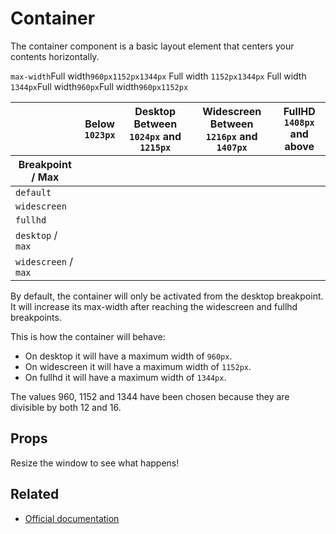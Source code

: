 

<Meta title="Layout/Container" />

# Container

The container component is a basic layout element that centers your contents horizontally.

<Table bordered>
  <thead>
    <tr>
      <th></th>
      <th>
        Below
        <br />
        <code>1023px</code>
      </th>
      <th>
        Desktop
        <br />
        Between <code>1024px</code> and <code>1215px</code>
      </th>
      <th>
        Widescreen
        <br />
        Between <code>1216px</code> and <code>1407px</code>
      </th>
      <th>
        FullHD
        <br />
        <code>1408px</code> and above
      </th>
    </tr>
  </thead>
  <tbody>
    <tr>
      <th>Breakpoint / Max</th>
      <Element renderAs="th" textAlign="center" colspan="4"><code>max-width</code></Element>
    </tr>
  </tbody>
  <tbody>
    <tr>
      <td><code>default</code></td>
      <Element renderAs="td" backgroundColor="white-ter" textAlign="center" textColor="grey-light">Full width</Element>
      <Element renderAs="td"textAlign="center" ><code>960px</code></Element>
      <Element renderAs="td"textAlign="center" ><code>1152px</code></Element>
      <Element renderAs="td"textAlign="center" ><code>1344px</code></Element>
    </tr>
    <tr>
      <td><code>widescreen</code></td>
      <Element colspan="2" renderAs="td" backgroundColor="white-ter" textAlign="center" textColor="grey-light">
        Full width
      </Element>
      <Element renderAs="td"textAlign="center" ><code>1152px</code></Element>
      <Element renderAs="td"textAlign="center" ><code>1344px</code></Element>
    </tr>
    <tr>
      <td><code>fullhd</code></td>
      <Element colspan="3" renderAs="td" backgroundColor="white-ter" textAlign="center" textColor="grey-light">
        Full width
      </Element>
      <Element renderAs="td"textAlign="center" ><code>1344px</code></Element>
    </tr>
    <tr></tr>
    <tr>
      <td><code>desktop</code> / <code>max</code></td>
      <Element renderAs="td" backgroundColor="white-ter" textAlign="center" textColor="grey-light">Full width</Element>
      <Element renderAs="td"textAlign="center" colspan="3"><code>960px</code></Element>
    </tr>
    <tr>
      <td><code>widescreen</code> / <code>max</code></td>
      <Element renderAs="td" backgroundColor="white-ter" textAlign="center" textColor="grey-light">Full width</Element>
      <Element renderAs="td"textAlign="center" ><code>960px</code></Element>
      <Element renderAs="td"textAlign="center"  colspan="2"><code>1152px</code></Element>
    </tr>
  </tbody>
</Table>

By default, the container will only be activated from the desktop breakpoint. It will increase its max-width after reaching the widescreen and fullhd breakpoints.

This is how the container will behave:

- On desktop it will have a maximum width of `960px`.
- On widescreen it will have a maximum width of `1152px`.
- On fullhd it will have a maximum width of `1344px`.

The values 960, 1152 and 1344 have been chosen because they are divisible by both 12 and 16.

## Props

<ArgsTable of={Container} />

<CommonProps />

<Message>
  <Message.Body>Resize the window to see what happens!</Message.Body>
</Message>

<Canvas>
  <Story story={stories.ContainerExample} name="Container" />
</Canvas>

## Related

- [Official documentation](https://bulma.io/documentation/layout/container)
